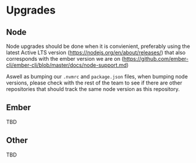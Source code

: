 # Upgrades

## Node

Node upgrades should be done when it is convienient, preferably using the
latest Active LTS version (https://nodejs.org/en/about/releases/) that also
corresponds with the ember version we are on (https://github.com/ember-cli/ember-cli/blob/master/docs/node-support.md)

Aswell as bumping our `.nvmrc` and `package.json` files, when bumping
node versions, please check with the rest of the team to see if there are
other repositories that should track the same node version as this repository.

## Ember

TBD

## Other

TBD


